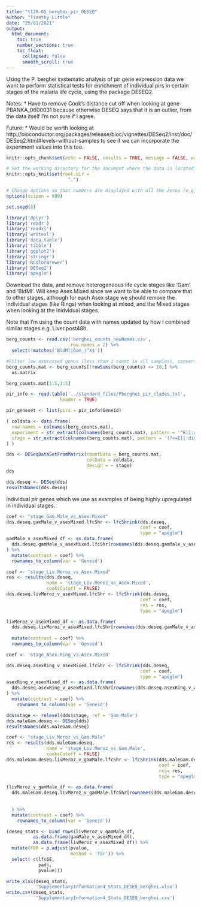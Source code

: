 ```yaml
---
title: "tl20-05_berghei_pir_DESEQ"
author: "Timothy Little"
date: "25/01/2021"
output: 
  html_document:
    toc: true
    number_sections: true
    toc_float:
      collapsed: false
      smooth_scroll: true
---
```


Using the P. berghei systematic analysis of pir gene expression data we want to perform statistical tests for enrichment of individual pirs in certain stages of the malaria life cycle, using the package DESEQ2.

Notes:
* Have to remove Cook's distance cut off when looking at gene PBANKA_0600031 because otherwise DESEQ says that it is an outlier, from the data itself I'm not sure if I agree.

Future:
* Would be worth looking at http://bioconductor.org/packages/release/bioc/vignettes/DESeq2/inst/doc/DESeq2.html#levels-without-samples to see if we can incorporate the experiment values into this too.

```r
knitr::opts_chunk$set(echo = FALSE, results = TRUE, message = FALSE, warning = FALSE)

# Set the working directory for the document where the data is located.
knitr::opts_knit$set(root.dir = 
                       ".")

# Change options so that numbers are displayed with all the zeros (e,g, as 1000000 not 1e6)
options(scipen = 999) 

set.seed(8)
```

```r
library('dplyr')
library('readr')
library('readxl')
library('writexl')
library('data.table')
library('tibble')
library('ggplot2')
library('stringr')
library('RColorBrewer')
library('DESeq2')
library('apeglm')
```

Download the data, and remove heterogeneous life cycle stages like 'Gam' and 'BldMl'. Will keep Asex.Mixed since we want to be able to compare that to other stages, although for each Asex stage we should remove the individual stages (like Rings) when looking at mixed, and the Mixed stages when looking at the inidvidual stages.

Note that I'm using the count data with names updated by how I combined similar stages e.g. Liver.post48h.

```r
berg_counts <- read.csv('berghei_counts_newNames.csv',
                        row.names = 2) %>% 
  select(!matches('BldMl|Gam_|^X$'))

#Filter low expressed genes (less than 1 count in all samples), convert to a matrix, add 1 for the log transformation, then transform to log2
berg_counts.mat <- berg_counts[!rowSums(berg_counts) <= 10,] %>% 
  as.matrix

berg_counts.mat[1:5,1:5]
```

```r
pir_info <- read.table('../standard_files/Pberghei_pir_clades.txt',
                    header = TRUE)

pir_geneset <- list(pirs = pir_info$Geneid)

```

```r
( coldata <- data.frame(
  row.names = colnames(berg_counts.mat),
  experiment = str_extract(colnames(berg_counts.mat), pattern = '^E[[:digit:]]{2}'),
  stage = str_extract(colnames(berg_counts.mat), pattern = '(?<=E[[:digit:]]{2}_).+(?=_[[:digit:]]{1,2})')
) )
```

```r
dds <- DESeqDataSetFromMatrix(countData = berg_counts.mat,
                              colData = coldata,
                              design = ~ stage)
dds
```

```r
dds.deseq <- DESeq(dds)
resultsNames(dds.deseq)
```

Individual _pir_ genes which we use as examples of being highly upregulated in individual stages.

```r
coef <- "stage_Gam.Male_vs_Asex.Mixed"
dds.deseq.gamMale_v_asexMixed.lfcShr <- lfcShrink(dds.deseq, 
                                                  coef = coef,
                                                  type = "apeglm")
gamMale_v_asexMixed_df <- as.data.frame(
  dds.deseq.gamMale_v_asexMixed.lfcShr[rownames(dds.deseq.gamMale_v_asexMixed.lfcShr) %in% c('PBANKA_0317181'),]
) %>% 
  mutate(contrast = coef) %>% 
  rownames_to_column(var = 'Geneid')
```

```r
coef <- "stage_Liv.Meroz_vs_Asex.Mixed"
res <- results(dds.deseq,
               name = 'stage_Liv.Meroz_vs_Asex.Mixed',
               cooksCutoff = FALSE)
dds.deseq.livMeroz_v_asexMixed.lfcShr <- lfcShrink(dds.deseq, 
                                                  coef = coef,
                                                  res = res,
                                                  type = "apeglm")

livMeroz_v_asexMixed_df <- as.data.frame(
  dds.deseq.livMeroz_v_asexMixed.lfcShr[rownames(dds.deseq.gamMale_v_asexMixed.lfcShr) %in% c('PBANKA_0100500',
                                                                                              'PBANKA_0600031'),]) %>%  
  mutate(contrast = coef) %>% 
  rownames_to_column(var = 'Geneid')
```

```r
coef <- 'stage_Asex.Ring_vs_Asex.Mixed'

dds.deseq.asexRing_v_asexMixed.lfcShr <- lfcShrink(dds.deseq, 
                                                  coef = coef,
                                                  type = "apeglm")
asexRing_v_asexMixed_df <- as.data.frame(
  dds.deseq.asexRing_v_asexMixed.lfcShr[rownames(dds.deseq.asexRing_v_asexMixed.lfcShr) %in% c('PBANKA_1300200'),]
) %>% 
  mutate(contrast = coef) %>% 
    rownames_to_column(var = 'Geneid')
```


```r
dds$stage <- relevel(dds$stage, ref = 'Gam-Male')
dds.maleGam.deseq <- DESeq(dds)
resultsNames(dds.maleGam.deseq)
```

```r
coef <- "stage_Liv.Meroz_vs_Gam.Male"
res <- results(dds.maleGam.deseq,
               name = 'stage_Liv.Meroz_vs_Gam.Male',
               cooksCutoff = FALSE)
dds.maleGam.deseq.livMeroz_v_gamMale.lfcShr <- lfcShrink(dds.maleGam.deseq, 
                                                         coef = coef,
                                                         res= res,
                                                         type = "apeglm")

(livMeroz_v_gamMale_df <- as.data.frame(
  dds.maleGam.deseq.livMeroz_v_gamMale.lfcShr[rownames(dds.maleGam.deseq.livMeroz_v_gamMale.lfcShr) %in% c('PBANKA_0317181',
                                                                                                           'PBANKA_0100500',
                                                                                                           'PBANKA_0600031'),]
  ) %>%  
  mutate(contrast = coef) %>% 
    rownames_to_column(var = 'Geneid'))
```


```r
(deseq_stats <- bind_rows(livMeroz_v_gamMale_df, 
          as.data.frame(gamMale_v_asexMixed_df),
          as.data.frame(livMeroz_v_asexMixed_df)) %>% 
  mutate(FDR = p.adjust(pvalue, 
                        method = 'fdr')) %>% 
  select(-c(lfcSE, 
            padj, 
            pvalue)))
```

```r
write_xlsx(deseq_stats, 
           'SupplementaryInformation4_Stats_DESEQ_berghei.xlsx')
write.csv(deseq_stats, 
           'SupplementaryInformation4_Stats_DESEQ_berghei.csv')
```

